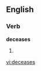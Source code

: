 
==English==

===Verb===
'''deceases'''

# {{third-person singular of|[[decease]]}}

[[vi:deceases]]